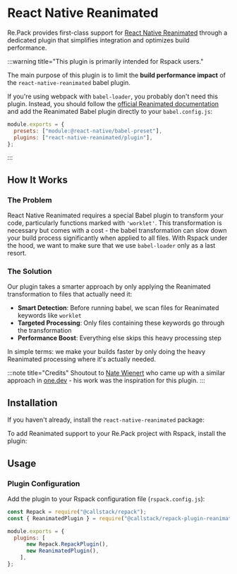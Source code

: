 
# React Native Reanimated

Re.Pack provides first-class support for [React Native Reanimated](https://docs.swmansion.com/react-native-reanimated/) through a dedicated plugin that simplifies integration and optimizes build performance.

:::warning title="This plugin is primarily intended for Rspack users."

The main purpose of this plugin is to limit the **build performance impact** of the `react-native-reanimated` babel plugin.

If you're using webpack with `babel-loader`, you probably don't need this plugin. Instead, you should follow the [official Reanimated documentation](https://docs.swmansion.com/react-native-reanimated/docs/fundamentals/getting-started/#step-2-add-reanimateds-babel-plugin) and add the Reanimated Babel plugin directly to your `babel.config.js`:

```js
module.exports = {
  presets: ["module:@react-native/babel-preset"],
  plugins: ["react-native-reanimated/plugin"],
};
```

:::

## How It Works

### The Problem

React Native Reanimated requires a special Babel plugin to transform your code, particularly functions marked with `'worklet'`. 
This transformation is necessary but comes with a cost - the babel transformation can slow down your build process significantly 
when applied to all files. With Rspack under the hood, we want to make sure that we use `babel-loader` only as a last resort.

### The Solution

Our plugin takes a smarter approach by only applying the Reanimated transformation to files that actually need it:

- **Smart Detection**: Before running babel, we scan files for Reanimated keywords like `worklet`
- **Targeted Processing**: Only files containing these keywords go through the transformation
- **Performance Boost**: Everything else skips this heavy processing step

In simple terms: we make your builds faster by only doing the heavy Reanimated processing where it's actually needed.

:::note title="Credits"
Shoutout to [Nate Wienert](https://x.com/natebirdman) who came up with a similar approach in [one.dev](https://one.dev) - his work was the inspiration for this plugin.
:::

## Installation

If you haven't already, install the `react-native-reanimated` package:

<PackageManagerTabs command="install react-native-reanimated" />

To add Reanimated support to your Re.Pack project with Rspack, install the plugin:

<PackageManagerTabs command="install -D @callstack/repack-plugin-reanimated" />

## Usage

### Plugin Configuration

Add the plugin to your Rspack configuration file (`rspack.config.js`):

```js title="rspack.config.cjs"
const Repack = require("@callstack/repack");
const { ReanimatedPlugin } = require("@callstack/repack-plugin-reanimated");

module.exports = {
  plugins: [
      new Repack.RepackPlugin(),
      new ReanimatedPlugin(),
    ],
};
```
